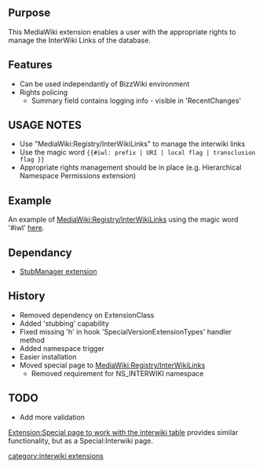 {{Extension
|name        = InterWikiLinkManager
|status      = stable
|type        = parser
|author      = [[user:jldupont|Jean-Lou Dupont]]
|image       =
|version     = 1.0.0
|update      =
|mediawiki   = 1.10, 1.11
|download    = [http://mediawiki.googlecode.com/svn/trunk/extensions/InterWikiLinkManager/ SVN]
|readme      =
|changelog   = See SVN ($Id: InterWikiLinkManager.php 793 2007-09-18 16:01:55Z jeanlou.dupont $)
|description = 
|parameters  =
|rights      =
|example     =
}}
== Purpose ==   
This MediaWiki extension enables a user with the appropriate rights to manage the InterWiki Links of the database.

== Features ==
* Can be used independantly of BizzWiki environment 
* Rights policing
** Summary field contains logging info - visible in 'RecentChanges'

== USAGE NOTES ==
* Use "MediaWiki:Registry/InterWikiLinks" to manage the interwiki links
* Use the magic word <code>{{#iwl: prefix | URI | local flag | transclusion flag }}</code>
* Appropriate rights management should be in place (e.g. Hierarchical Namespace Permissions extension)

== Example ==
An example of [[MediaWiki:Registry/InterWikiLinks]] using the magic word '#iwl' [[Extension:InterWikiLinkManager/Example|here]].

== Dependancy ==
* [[Extension:StubManager|StubManager extension]]

{{Pear|InterWikiLinkManager}}

== History ==
* Removed dependency on ExtensionClass
* Added 'stubbing' capability
* Fixed missing 'h' in hook 'SpecialVersionExtensionTypes' handler method
* Added namespace trigger
* Easier installation
* Moved special page to [[MediaWiki:Registry/InterWikiLinks]]
** Removed requirement for NS_INTERWIKI namespace

== TODO ==
* Add more validation

[[Extension:Special page to work with the interwiki table]] provides similar functionality, but as a Special:Interwiki page.

[[category:interwiki extensions]]
